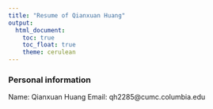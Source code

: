 ```yaml
---
title: "Resume of Qianxuan Huang"
output: 
  html_document:
    toc: true
    toc_float: true
    theme: cerulean
---
```


### Personal information
Name: Qianxuan Huang
Email: qh2285@cumc.columbia.edu
